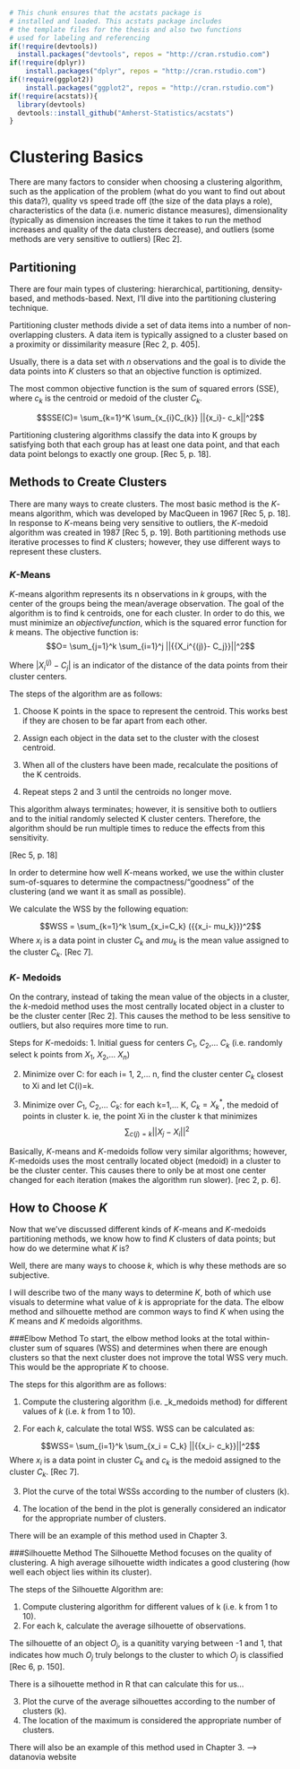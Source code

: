 <!--
The {#rmd-basics} text after the chapter declaration will allow us to link throughout the document back to the beginning of Chapter 1.  These labels will automatically be generated (if not specified) by changing the spaces to hyphens and capital letters to lowercase.  Look for the reference to this label at the beginning of Chapter 2.
-->

```r
# This chunk ensures that the acstats package is
# installed and loaded. This acstats package includes
# the template files for the thesis and also two functions
# used for labeling and referencing
if(!require(devtools))
  install.packages("devtools", repos = "http://cran.rstudio.com")
if(!require(dplyr))
    install.packages("dplyr", repos = "http://cran.rstudio.com")
if(!require(ggplot2))
    install.packages("ggplot2", repos = "http://cran.rstudio.com")
if(!require(acstats)){
  library(devtools)
  devtools::install_github("Amherst-Statistics/acstats")
}
```

# Clustering Basics {#rmd-basics}
There are many factors to consider when choosing a clustering algorithm, such as the application of the problem (what do you want to find out about this data?), quality vs speed trade off (the size of the data plays a role), characteristics of the data (i.e. numeric distance measures), dimensionality (typically as dimension increases the time it takes to run the method increases and quality of the data clusters decrease), and outliers (some methods are very sensitive to outliers) [Rec 2]. 

## Partitioning 
There are four main types of clustering: hierarchical, partitioning, density-based, and methods-based. Next, I'll dive into the partitioning clustering technique. 

Partitioning cluster methods divide a set of data items into a number of non-overlapping clusters. A data item is typically assigned to a cluster based on a proximity or dissimilarity measure [Rec 2, p. 405]. 

Usually, there is a data set with $n$ observations and the goal is to divide the data points into $K$ clusters so that an objective function is optimized. 

The most common objective function is the sum of squared errors (SSE), where $c_k$ is the centroid or medoid of the cluster $C_k$.

$$SSE(C)= \sum_{k=1}^K \sum_{x_{i}C_{k}} ||{x_i}- c_k||^2$$

Partitioning clustering algorithms classify the data into K groups by satisfying both that each group has at least one data point, and that each data point belongs to exactly one group. [Rec 5, p. 18]. 


## Methods to Create Clusters
There are many ways to create clusters. The most basic method is the $K$-means algorithm, which was developed by MacQueen in 1967 [Rec 5, p. 18]. In response to $K$-means being very sensitive to outliers, the $K$-medoid algorithm was created in 1987 [Rec 5, p. 19]. Both partitioning methods use iterative processes to find $K$ clusters; however, they use different ways to represent these clusters. 

### $K$-Means

$K$-means algorithm represents its n observations in $k$ groups, with the center of the groups being the mean/average observation. The goal of the algorithm is to find k centroids, one for each cluster. In order to do this, we must minimize an $objective function$, which is the squared error function for $k$ means. The objective function is: 
$$O= \sum_{j=1}^k \sum_{i=1}^j ||{{X_i^{(j)}- C_j}}||^2$$

Where $|{{X_i^{(j)}- C_j}}|$ is an indicator of the distance of the data points from their cluster centers. 

The steps of the algorithm are as follows:

1. Choose K points in the space to represent the centroid. This works best if they are chosen to be far apart from each other.

2. Assign each object in the data set to the cluster with the closest centroid.

3. When all of the clusters have been made, recalculate the positions of the K centroids. 

4. Repeat steps 2 and 3 until the centroids no longer move. 

This algorithm always terminates; however, it is sensitive both to outliers and to the initial randomly selected K cluster centers. Therefore, the algorithm should be run multiple times to reduce the effects from this sensitivity. 

[Rec 5, p. 18]

In order to determine how well $K$-means worked, we use the within cluster sum-of-squares to determine the compactness/"goodness" of the clustering (and we want it as small as possible).

We calculate the WSS by the following equation:

$$WSS = \sum_{k=1}^k \sum_{x_i=C_k} ({{x_i- mu_k}})^2$$
Where $x_i$ is a data point in cluster $C_k$ and $mu_k$ is the mean value assigned to the cluster $C_k$. [Rec 7].

### $K$- Medoids
On the contrary, instead of taking the mean value of the objects in a cluster, the $k$-medoid method uses the most centrally located object in a cluster to be the cluster center [Rec 2]. This causes the method to be less sensitive to outliers, but also requires more time to run. 

Steps for $K$-medoids:
1. Initial guess for centers $C_1$, $C_2$,... $C_k$ (i.e. randomly select k points from $X_1$, $X_2$,... $X_n$)

2. Minimize over C: for each i= 1, 2,... n, find the cluster center $C_k$ closest to Xi and let C(i)=k. 

3. Minimize over $C_1$, $C_2$,... $C_k$: for each k=1,... K, $C_k = X_k^*$, the medoid of points in cluster k. ie, the point Xi in the cluster k that minimizes $$\sum  _{c(j)=k} ||{{X_j- X_i}}||^2$$

Basically, $K$-means and $K$-medoids follow very similar algorithms; however, $K$-medoids uses the most centrally located object (medoid) in a cluster to be the cluster center. This causes there to only be at most one center changed for each iteration (makes the algorithm run slower). [rec 2, p. 6].

## How to Choose $K$
Now that we've discussed different kinds of $K$-means and $K$-medoids partitioning methods, we know how to find $K$ clusters of data points; but how do we determine what $K$ is?

Well, there are many ways to choose $k$, which is why these methods are so subjective. 

I will describe two of the many ways to determine $K$, both of which use visuals to determine what value of $k$ is appropriate for the data. The elbow method and silhouette method are common ways to find $K$ when using the $K$ means and $K$ medoids algorithms. 

###Elbow Method
To start, the elbow method looks at the total within-cluster sum of squares (WSS) and determines when there are enough clusters so that the next cluster does not improve the total WSS very much. This would be the appropriate $K$ to choose. 

The steps for this algorithm are as follows:

1. Compute the clustering algorithm (i.e. _k_medoids method) for different values of $k$ (i.e. $k$ from 1 to 10).

2. For each $k$, calculate the total WSS.
WSS can be calculated as:

$$WSS= \sum_{i=1}^k \sum_{x_i = C_k} ||{{x_i- c_k}}||^2$$
Where $x_i$ is a data point in cluster $C_k$ and $c_k$ is the medoid assigned to the cluster $C_k$. [Rec 7]. 

3. Plot the curve of the total WSSs according to the number of clusters (k). 

4. The location of the bend in the plot is generally considered an indicator for the appropriate number of clusters. 

There will be an example of this method used in Chapter 3. 

###Silhouette Method
The Silhouette Method focuses on the quality of clustering. A high average silhouette width indicates a good clustering (how well each object lies within its cluster). 

The steps of the Silhouette Algorithm are:

1. Compute clustering algorithm for different values of k (i.e. k from 1 to 10). 
2. For each k, calculate the average silhouette of observations. 

The silhouette of an object $O_j$, is a quanitity varying between -1 and 1, that indicates how much $O_j$ truly belongs to the cluster to which $O_j$ is classified [Rec 6, p. 150].

There is a silhouette method in R that can calculate this for us... 

3. Plot the curve of the average silhouettes according to the number of clusters (k). 
4. The location of the maximum is considered the appropriate number of clusters. 

There will also be an example of this method used in Chapter 3. 
--> datanovia website
